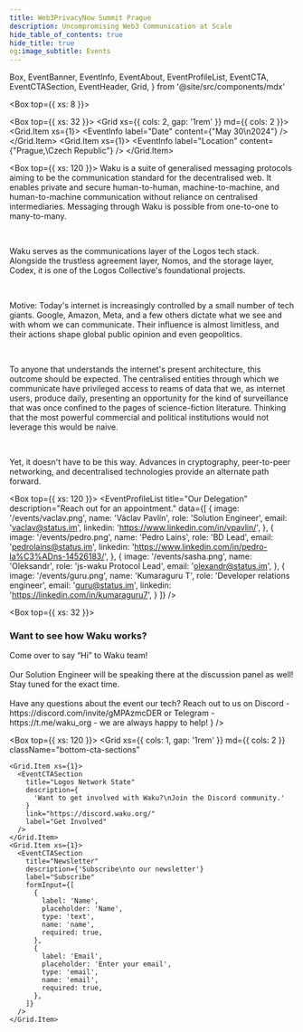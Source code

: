 ```yaml
---
title: Web3PrivacyNow Summit Prague
description: Uncompromising Web3 Communication at Scale
hide_table_of_contents: true
hide_title: true
og:image_subtitle: Events
---
```


  Box,
  EventBanner,
  EventInfo,
  EventAbout,
  EventProfileList,
  EventCTA,
  EventCTASection,
  EventHeader,
  Grid,
} from '@site/src/components/mdx'

<head>
  <body className="events  full-width event-details" />
</head>

<Box top={{ xs: 8 }}>
  <EventBanner src="/events/w3prague.jpeg" />
  <EventHeader 
    title="Waku at ETHLATAM"
    description="We are a family of robust, censorship-resistant communication protocols designed to enable privacy-focused messaging for web3 apps."
  />

  <Box top={{ xs: 32 }}>
  <Grid xs={{ cols: 2, gap: '1rem' }} md={{ cols: 2 }}>
    <Grid.Item xs={1}>
      <EventInfo 
        label="Date"
        content={"May 30\n2024"}
      /> 
      </Grid.Item>
      <Grid.Item xs={1}>
        <EventInfo 
          label="Location"
          content={"Prague,\Czech Republic"}
        /> 
      </Grid.Item>
    </Grid>
  </Box>
</Box>

<Box top={{ xs: 120 }}>
  <EventAbout>
Waku is a suite of generalised messaging protocols aiming to be the communication standard for the decentralised web. It enables private and secure human-to-human, machine-to-machine, and human-to-machine communication without reliance on centralised intermediaries. Messaging through Waku is possible from one-to-one to many-to-many.

<br />

Waku serves as the communications layer of the Logos tech stack. Alongside the trustless agreement layer, Nomos, and the storage layer, Codex, it is one of the Logos Collective's foundational projects.

<br />

Motive:
Today's internet is increasingly controlled by a small number of tech giants. Google, Amazon, Meta, and a few others dictate what we see and with whom we can communicate. Their influence is almost limitless, and their actions shape global public opinion and even geopolitics.

<br />

To anyone that understands the internet's present architecture, this outcome should be expected. The centralised entities through which we communicate have privileged access to reams of data that we, as internet users, produce daily, presenting an opportunity for the kind of surveillance that was once confined to the pages of science-fiction literature. Thinking that the most powerful commercial and political institutions would not leverage this would be naive.

<br />

Yet, it doesn't have to be this way. Advances in cryptography, peer-to-peer networking, and decentralised technologies provide an alternate path forward.

  </EventAbout>
</Box>

<Box top={{ xs: 120 }}>
  <EventProfileList
    title="Our Delegation"
    description="Reach out for an appointment."
 data={[
    {
        image: '/events/vaclav.png',
        name: 'Václav Pavlín',
        role: 'Solution Engineer',
        email: 'vaclav@status.im',
        linkedin: 'https://www.linkedin.com/in/vpavlin/',
      },
    {
        image: '/events/pedro.png',
        name: 'Pedro Lains',
        role: 'BD Lead',
        email: 'pedrolains@status.im',
        linkedin: 'https://www.linkedin.com/in/pedro-la%C3%ADns-14526183/',
      },
    {
        image: '/events/sasha.png',
        name: 'Oleksandr',
        role: 'js-waku Protocol Lead',
        email: 'olexandr@status.im',
      },
      {
        image: '/events/guru.png',
        name: 'Kumaraguru T',
        role: 'Developer relations engineer',
        email: 'guru@status.im',
        linkedin: 'https://linkedin.com/in/kumaraguru7',
      }
    ]}
  />
</Box>

<Box top={{ xs: 32 }}>
  <h3>Want to see how Waku works?</h3>
  <Box top={{ xs: 16 }}>
    <Grid xs={{ cols: 2, gap: '1rem' }} md={{ cols: 2 }}>
      <Grid.Item xs={1}>
        <EventInfo 
          label="Workshop"
          content={
            <>
Come over to say “Hi” to Waku team!
<br/><br/>
Our Solution Engineer will be speaking there at the discussion panel as well!
<br/>
Stay tuned for the exact time. 
<br/><br/>
Have any questions about the event our tech? Reach out to us on Discord - https://discord.com/invite/gMPAzmcDER  or Telegram - https://t.me/waku_org  - we are always happy to help!
            </>
          }
        /> 
        </Grid.Item>
      </Grid>
  </Box>
</Box>

<Box top={{ xs: 120 }}>
  <Grid
    xs={{ cols: 1, gap: '1rem' }}
    md={{ cols: 2 }}
    className="bottom-cta-sections"
  >
    <Grid.Item xs={1}>
      <EventCTASection
        title="Logos Network State"
        description={
          'Want to get involved with Waku?\nJoin the Discord community.'
        }
        link="https://discord.waku.org/"
        label="Get Involved"
      />
    </Grid.Item>
    <Grid.Item xs={1}>
      <EventCTASection
        title="Newsletter"
        description={'Subscribe\nto our newsletter'}
        label="Subscribe"
        formInput={[
          {
            label: 'Name',
            placeholder: 'Name',
            type: 'text',
            name: 'name',
            required: true,
          },
          {
            label: 'Email',
            placeholder: 'Enter your email',
            type: 'email',
            name: 'email',
            required: true,
          },
        ]}
      />
    </Grid.Item>
  </Grid>
</Box>
